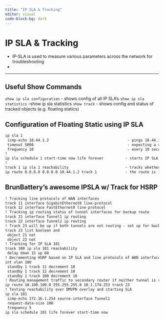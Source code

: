 ```yaml
---
title: "IP SLA & Tracking"
editor: visual
code-block-bg: dark
---
```


# IP SLA & Tracking

-   IP-SLA is used to measure various parameters across the network for troubleshooting
-   

------------------------------------------------------------------------

## Useful Show Commands

`show ip sla configuration` - shows config of all IP SLA's `show ip sla statistics` -show ip sla statistics `show track` - shows config and status of tracked objects (e.g. floating statics)

## Configuration of Floating Static using IP SLA

``` default
ip sla 1 
 icmp-echo 10.44.1.2                                    - pings 10.44.1.2
 timeout 5000                                           - expecting a response within 5000ms
 frequency 10                                           - every 10 seconds
!
ip sla schedule 1 start-time now life forever          - starts IP SLA
!
track 1 ip sla 1 reachability                          - tracks whether ip-sla dest is reachable
ip route 0.0.0.0 0.0.0.0 10.44.1.2 track 1             - the route is installed when Track 1 condition is met
```

## BrunBattery's awesome IPSLA w/ Track for HSRP

``` default
! Tracking line protocols of WAN interfaces
track 11 interface GigabitEthernet8 line-protocol
track 12 interface FastEthernet0 line-protocol
! Tracking ip routing status of tunnel interfaces for backup route
track 21 interface Tunnel1 ip routing
track 22 interface Tunnel2 ip routing
! Track 23 will be up if both tunnels are not routing - set up for backup route to be installed
track 23 list boolean and
 object 21 not
 object 22 not
! Tracking for IP SLA 101
track 100 ip sla 101 reachability
 delay down 15 up 60
! Decrementing HSRP based on IP SLA and line protocols of WAN interfaces
int vlan 100
 standby 1 track 11 decrement 10
 standby 1 track 12 decrement 10
 standby 1 track 100 decrement 10
! Routing management traffic to secondary router if neither tunnel is routing
ip route 10.100.100.0 255.255.255.0 10.1.174.253 track 23
! Testing reachability over DMVPN overlay and starting SLA
ip sla 101
 icmp-echo 172.16.1.254 source-interface Tunnel1
 request-data-size 100
 frequency 5
ip sla schedule 101 life forever start-time now
```
